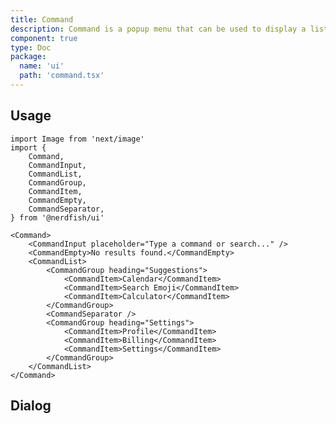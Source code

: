 ```yaml
---
title: Command
description: Command is a popup menu that can be used to display a list of actions.
component: true
type: Doc
package:
  name: 'ui'
  path: 'command.tsx'
---
```


<ComponentExample src="/src/examples/command/demo.tsx">
	<CommandDemo />
</ComponentExample>

## Usage

```tsx
import Image from 'next/image'
import {
	Command,
	CommandInput,
	CommandList,
	CommandGroup,
	CommandItem,
	CommandEmpty,
	CommandSeparator,
} from '@nerdfish/ui'
```

```tsx
<Command>
	<CommandInput placeholder="Type a command or search..." />
	<CommandEmpty>No results found.</CommandEmpty>
	<CommandList>
		<CommandGroup heading="Suggestions">
			<CommandItem>Calendar</CommandItem>
			<CommandItem>Search Emoji</CommandItem>
			<CommandItem>Calculator</CommandItem>
		</CommandGroup>
		<CommandSeparator />
		<CommandGroup heading="Settings">
			<CommandItem>Profile</CommandItem>
			<CommandItem>Billing</CommandItem>
			<CommandItem>Settings</CommandItem>
		</CommandGroup>
	</CommandList>
</Command>
```

## Dialog

<ComponentExample src="/src/examples/command/dialog.tsx">
	<CommandDialogDemo />
</ComponentExample>
